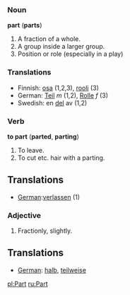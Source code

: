 ===Noun===
'''part''' ('''parts''')
#A fraction of a whole.
#A group inside a larger group.
#Position or role (especially in a play)

===Translations===
*Finnish: [[osa]] (1,2,3), [[rooli]] (3)
*German: [[Teil]] ''m'' (1,2), [[Rolle]] ''f'' (3)
*Swedish: en [[del]] av (1,2)  
===Verb===
'''to part''' ('''parted''', '''parting''')
#To leave.
#To cut etc. hair with a parting.

==Translations==

*[[German]]:[[verlassen]] (1)

===Adjective===

#Fractionly, slightly.

==Translations==

*[[German]]: [[halb]], [[teilweise]]

[[pl:Part]]
[[ru:Part]]
